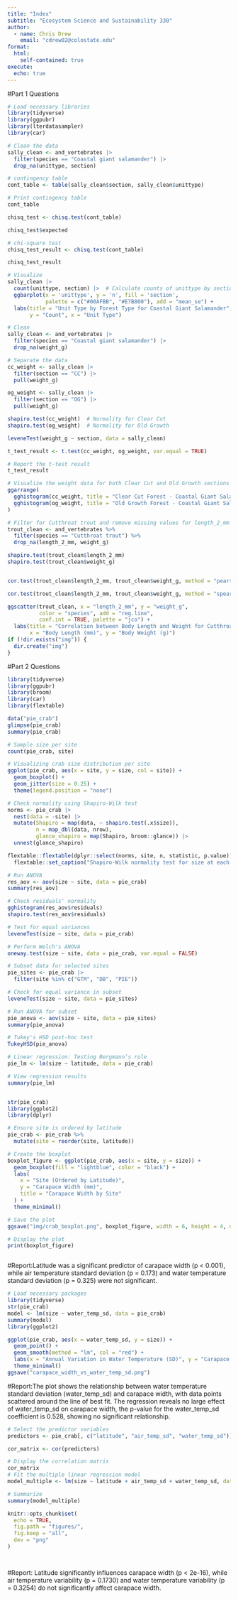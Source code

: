 ```yaml
---
title: "Index"
subtitle: "Ecosystem Science and Sustainability 330"
author:
  - name: Chris Drew
    email: "cdrew02@colostate.edu"
format:
  html:
    self-contained: true
execute:
  echo: true
---
```




#Part 1 Questions
```r
# Load necessary libraries
library(tidyverse)
library(ggpubr)
library(lterdatasampler)
library(car)

# Clean the data
sally_clean <- and_vertebrates |> 
  filter(species == "Coastal giant salamander") |> 
  drop_na(unittype, section)

# contingency table
cont_table <- table(sally_clean$section, sally_clean$unittype)

# Print contingency table
cont_table

chisq_test <- chisq.test(cont_table)

chisq_test$expected

# chi-square test
chisq_test_result <- chisq.test(cont_table)

chisq_test_result

# Visualize
sally_clean |> 
  count(unittype, section) |>  # Calculate counts of unittype by section
  ggbarplot(x = 'unittype', y = 'n', fill = 'section', 
            palette = c("#00AFBB", "#E7B800"), add = "mean_se") +
  labs(title = "Unit Type by Forest Type for Coastal Giant Salamander", 
       y = "Count", x = "Unit Type")

# Clean 
sally_clean <- and_vertebrates |> 
  filter(species == "Coastal giant salamander") |> 
  drop_na(weight_g)

# Separate the data 
cc_weight <- sally_clean |> 
  filter(section == "CC") |> 
  pull(weight_g)

og_weight <- sally_clean |> 
  filter(section == "OG") |> 
  pull(weight_g)

shapiro.test(cc_weight)  # Normality for Clear Cut
shapiro.test(og_weight)  # Normality for Old Growth

leveneTest(weight_g ~ section, data = sally_clean)

t_test_result <- t.test(cc_weight, og_weight, var.equal = TRUE)

# Report the t-test result
t_test_result

# Visualize the weight data for both Clear Cut and Old Growth sections
ggarrange(
  gghistogram(cc_weight, title = "Clear Cut Forest - Coastal Giant Salamander Weight"),
  gghistogram(og_weight, title = "Old Growth Forest - Coastal Giant Salamander Weight")
)

# Filter for Cutthroat trout and remove missing values for length_2_mm and weight_g
trout_clean <- and_vertebrates %>%
  filter(species == "Cutthroat trout") %>%
  drop_na(length_2_mm, weight_g)

shapiro.test(trout_clean$length_2_mm)
shapiro.test(trout_clean$weight_g)


cor.test(trout_clean$length_2_mm, trout_clean$weight_g, method = "pearson")

cor.test(trout_clean$length_2_mm, trout_clean$weight_g, method = "spearman")

ggscatter(trout_clean, x = "length_2_mm", y = "weight_g", 
          color = "species", add = "reg.line", 
          conf.int = TRUE, palette = "jco") +
  labs(title = "Correlation between Body Length and Weight for Cutthroat Trout", 
       x = "Body Length (mm)", y = "Body Weight (g)")
if (!dir.exists("img")) {
  dir.create("img")
}


```
#Part 2 Questions
```r
library(tidyverse)
library(ggpubr)
library(broom)
library(car)
library(flextable)
```


```r
data("pie_crab")
glimpse(pie_crab)
summary(pie_crab)

# Sample size per site
count(pie_crab, site)

# Visualizing crab size distribution per site
ggplot(pie_crab, aes(x = site, y = size, col = site)) +
  geom_boxplot() +
  geom_jitter(size = 0.25) +
  theme(legend.position = "none")

# Check normality using Shapiro-Wilk test
norms <- pie_crab |> 
  nest(data = -site) |>
  mutate(Shapiro = map(data, ~ shapiro.test(.x$size)),
         n = map_dbl(data, nrow),
         glance_shapiro = map(Shapiro, broom::glance)) |>
  unnest(glance_shapiro)

flextable::flextable(dplyr::select(norms, site, n, statistic, p.value)) |>
  flextable::set_caption("Shapiro-Wilk normality test for size at each site")

# Run ANOVA
res_aov <- aov(size ~ site, data = pie_crab)
summary(res_aov)

# Check residuals' normality
gghistogram(res_aov$residuals)
shapiro.test(res_aov$residuals)

# Test for equal variances
leveneTest(size ~ site, data = pie_crab)

# Perform Welch's ANOVA
oneway.test(size ~ site, data = pie_crab, var.equal = FALSE)

# Subset data for selected sites
pie_sites <- pie_crab |> 
  filter(site %in% c("GTM", "DB", "PIE"))

# Check for equal variance in subset
leveneTest(size ~ site, data = pie_sites)

# Run ANOVA for subset
pie_anova <- aov(size ~ site, data = pie_sites)
summary(pie_anova)

# Tukey's HSD post-hoc test
TukeyHSD(pie_anova)

# Linear regression: Testing Bergmann’s rule
pie_lm <- lm(size ~ latitude, data = pie_crab)

# View regression results
summary(pie_lm)



```

```r
str(pie_crab)
library(ggplot2)
library(dplyr)

# Ensure site is ordered by latitude
pie_crab <- pie_crab %>%
  mutate(site = reorder(site, latitude))

# Create the boxplot
boxplot_figure <- ggplot(pie_crab, aes(x = site, y = size)) +
  geom_boxplot(fill = "lightblue", color = "black") +
  labs(
    x = "Site (Ordered by Latitude)",
    y = "Carapace Width (mm)",
    title = "Carapace Width by Site"
  ) +
  theme_minimal()

# Save the plot
ggsave("img/crab_boxplot.png", boxplot_figure, width = 6, height = 4, dpi = 300)

# Display the plot
print(boxplot_figure)



```
#Report:Latitude was a significant predictor of carapace width (p < 0.001), while air temperature standard deviation (p = 0.173) and water temperature standard deviation (p = 0.325) were not significant.

```r
# Load necessary packages
library(tidyverse)
str(pie_crab)
model <- lm(size ~ water_temp_sd, data = pie_crab)
summary(model)
library(ggplot2)

ggplot(pie_crab, aes(x = water_temp_sd, y = size)) +
  geom_point() +
  geom_smooth(method = "lm", col = "red") +
  labs(x = "Annual Variation in Water Temperature (SD)", y = "Carapace Width (Size)") +
  theme_minimal()
ggsave("carapace_width_vs_water_temp_sd.png")


```
#Report:The plot shows the relationship between water temperature standard deviation (water_temp_sd) and carapace width, with data points scattered around the line of best fit. The regression reveals no large effect of water_temp_sd on carapace width, the p-value for the water_temp_sd coefficient is 0.528, showing no significant relationship.
```r
# Select the predictor variables
predictors <- pie_crab[, c("latitude", "air_temp_sd", "water_temp_sd")]

cor_matrix <- cor(predictors)

# Display the correlation matrix
cor_matrix
# Fit the multiple linear regression model
model_multiple <- lm(size ~ latitude + air_temp_sd + water_temp_sd, data = pie_crab)

# Summarize
summary(model_multiple)

knitr::opts_chunk$set(
  echo = TRUE,
  fig.path = "figures/",
  fig.keep = "all",
  dev = "png"
)




```
#Report: Latitude significantly influences carapace width (p < 2e-16), while air temperature variability (p = 0.1730) and water temperature variability (p = 0.3254) do not significantly affect carapace width.
